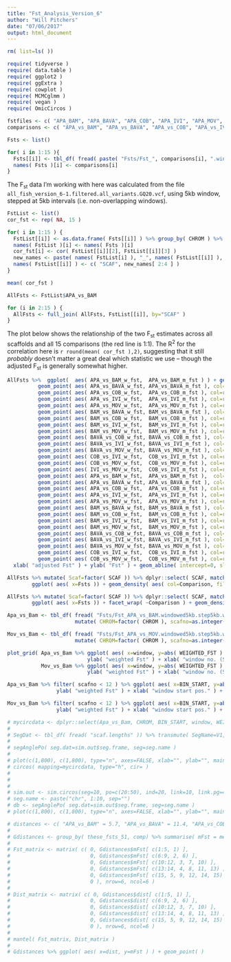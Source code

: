 ```yaml
---
title: "Fst_Analysis_Version_6"
author: "Will Pitchers"
date: "07/06/2017"
output: html_document
---
```



```r
rm( list=ls( ))

require( tidyverse )
require( data.table )
require( ggplot2 )
require( ggExtra )
require( cowplot )
require( MCMCglmm )
require( vegan )
require( OmicCircos )

fstfiles <- c( "APA_BAM", "APA_BAVA", "APA_COB", "APA_IVI", "APA_MOV", "BAM_BAVA", "BAM_COB", "BAM_IVI", "BAM_MOV", "BAVA_COB", "BAVA_IVI", "BAVA_MOV", "COB_IVI", "COB_MOV", "IVI_MOV" )
comparisons <- c( "APA_vs_BAM", "APA_vs_BAVA", "APA_vs_COB", "APA_vs_IVI", "APA_vs_MOV", "BAM_vs_BAVA", "BAM_vs_COB", "BAM_vs_IVI", "BAM_vs_MOV", "BAVA_vs_COB", "BAVA_vs_IVI", "BAVA_vs_MOV", "COB_vs_IVI", "COB_vs_MOV", "IVI_vs_MOV" )

Fsts <- list()

for( i in 1:15 ){
  Fsts[[i]] <- tbl_df( fread( paste( "Fsts/Fst_", comparisons[i], ".windowed5kb.step5kb.weir.fst", sep="", coll="" ), header=TRUE ))
  names( Fsts )[i] <- comparisons[i]
}
```

The F~st~ data I'm working with here was calculated from the file `all_fish_version_6-1.filtered.all_variants.GQ20.vcf`, using 5kb window, stepped at 5kb intervals (i.e. non-overlapping windows).

```r
FstList <- list()
cor_fst <- rep( NA, 15 )

for( i in 1:15 ) {
  FstList[[i]] <- as.data.frame( Fsts[[i]] ) %>% group_by( CHROM ) %>% filter( WEIGHTED_FST > 0, MEAN_FST > 0 ) %>% summarise( w_fst=mean( WEIGHTED_FST ), m_fst=mean( MEAN_FST ), m_var=mean( N_VARIANTS ) )
  names( FstList )[i] <- names( Fsts )[i]
  cor_fst[i] <- cor( FstList[[i]][2], FstList[[i]][3] )
  new_names <- paste( names( FstList[i] ), "_", names( FstList[[i]] ), sep='', coll='' )
  names( FstList[[i]] ) <- c( "SCAF", new_names[ 2:4 ] )
}

mean( cor_fst )

AllFsts <- FstList$APA_vs_BAM

for (i in 2:15 ) {
  AllFsts <- full_join( AllFsts, FstList[[i]], by="SCAF" )
}
```

The plot below shows the relationship of the two F~st~ estimates across all scaffolds and all 15 comparisons (the red line is 1:1). The R^2^ for the correlation here is `r round(mean( cor_fst ),2)`, suggesting that it still *probably* doesn't matter a great deal which statistic we use -- though the adjusted F~st~ is generally somewhat higher.

```r
AllFsts %>%  ggplot(  aes( APA_vs_BAM_w_fst,  APA_vs_BAM_m_fst ) ) + geom_point( col=rgb( 0, 0, 1, 0.1 ) ) + 
          geom_point( aes( APA_vs_BAVA_w_fst, APA_vs_BAVA_m_fst ), col=rgb( 0, 0, 1, 0.1 ) ) +
          geom_point( aes( APA_vs_COB_w_fst,  APA_vs_COB_m_fst ), col=rgb( 0, 0, 1, 0.1 ) ) +
          geom_point( aes( APA_vs_IVI_w_fst,  APA_vs_IVI_m_fst ), col=rgb( 0, 0, 1, 0.1 ) ) +
          geom_point( aes( APA_vs_MOV_w_fst,  APA_vs_MOV_m_fst ), col=rgb( 0, 0, 1, 0.1 ) ) +
          geom_point( aes( BAM_vs_BAVA_w_fst, BAM_vs_BAVA_m_fst ), col=rgb( 0, 0, 1, 0.1 ) ) +
          geom_point( aes( BAM_vs_COB_w_fst,  BAM_vs_COB_m_fst ), col=rgb( 0, 0, 1, 0.1 ) ) +
          geom_point( aes( BAM_vs_IVI_w_fst,  BAM_vs_IVI_m_fst ), col=rgb( 0, 0, 1, 0.1 ) ) +
          geom_point( aes( BAM_vs_MOV_w_fst,  BAM_vs_MOV_m_fst ), col=rgb( 0, 0, 1, 0.1 ) ) +
          geom_point( aes( BAVA_vs_COB_w_fst, BAVA_vs_COB_m_fst ), col=rgb( 0, 0, 1, 0.1 ) ) +
          geom_point( aes( BAVA_vs_IVI_w_fst, BAVA_vs_IVI_m_fst ), col=rgb( 0, 0, 1, 0.1 ) ) +
          geom_point( aes( BAVA_vs_MOV_w_fst, BAVA_vs_MOV_m_fst ), col=rgb( 0, 0, 1, 0.1 ) ) +
          geom_point( aes( COB_vs_IVI_w_fst,  COB_vs_IVI_m_fst ), col=rgb( 0, 0, 1, 0.1 ) ) +
          geom_point( aes( COB_vs_MOV_w_fst,  COB_vs_MOV_m_fst ), col=rgb( 0, 0, 1, 0.1 ) ) +
          geom_point( aes( IVI_vs_MOV_w_fst,  COB_vs_IVI_m_fst ), col=rgb( 0, 0, 1, 0.1 ) ) +
          geom_point( aes( APA_vs_BAM_w_fst,  APA_vs_BAM_m_fst ),  col=rgb( 0.3, 0,0, 0.1 ) ) + 
          geom_point( aes( APA_vs_BAVA_w_fst, APA_vs_BAVA_m_fst ), col=rgb( 0.3, 0,0, 0.1 ) ) +
          geom_point( aes( APA_vs_COB_w_fst,  APA_vs_COB_m_fst ), col=rgb( 0.3, 0,0, 0.1 ) ) +
          geom_point( aes( APA_vs_IVI_w_fst,  APA_vs_IVI_m_fst ), col=rgb( 0.3, 0,0, 0.1 ) ) +
          geom_point( aes( APA_vs_MOV_w_fst,  APA_vs_MOV_m_fst ), col=rgb( 0.3, 0,0, 0.1 ) ) +
          geom_point( aes( BAM_vs_BAVA_w_fst, BAM_vs_BAVA_m_fst ), col=rgb( 0.3, 0,0, 0.1 ) ) +
          geom_point( aes( BAM_vs_COB_w_fst,  BAM_vs_COB_m_fst ), col=rgb( 0.3, 0,0, 0.1 ) ) +
          geom_point( aes( BAM_vs_IVI_w_fst,  BAM_vs_IVI_m_fst ), col=rgb( 0.3, 0,0, 0.1 ) ) +
          geom_point( aes( BAM_vs_MOV_w_fst,  BAM_vs_MOV_m_fst ), col=rgb( 0.3, 0,0, 0.1 ) ) +
          geom_point( aes( BAVA_vs_COB_w_fst, BAVA_vs_COB_m_fst ), col=rgb( 0.3, 0,0, 0.1 ) ) +
          geom_point( aes( BAVA_vs_IVI_w_fst, BAVA_vs_IVI_m_fst ), col=rgb( 0.3, 0,0, 0.1 ) ) +
          geom_point( aes( BAVA_vs_MOV_w_fst, BAVA_vs_MOV_m_fst ), col=rgb( 0.3, 0,0, 0.1 ) ) +
          geom_point( aes( COB_vs_IVI_w_fst,  COB_vs_IVI_m_fst ), col=rgb( 0.3, 0,0, 0.1 ) ) +
          geom_point( aes( COB_vs_MOV_w_fst,  COB_vs_MOV_m_fst ), col=rgb( 0.3, 0,0, 0.1 ) ) +
  xlab( "adjusted Fst" ) + ylab( "Fst" ) + geom_abline( intercept=0, slope=1, col="red" )

```

```r

AllFsts %>% mutate( Scaf=factor( SCAF )) %>% dplyr::select( SCAF, matches( "_m_fst" )) %>% gather( "Comparison", "Fsts", APA_vs_BAM_m_fst:IVI_vs_MOV_m_fst ) %>%
        ggplot( aes( x=Fsts )) + geom_density( aes( col=Comparison, fill=Comparison ), alpha=.1 )

```

```r

AllFsts %>% mutate( Scaf=factor( SCAF )) %>% dplyr::select( SCAF, matches( "_w_fst" )) %>% gather( "Comparison", "Fsts", APA_vs_BAM_w_fst:IVI_vs_MOV_w_fst ) %>%
        ggplot( aes( x=Fsts )) + facet_wrap( ~Comparison ) + geom_density( aes( fill=Comparison ), alpha=.7 )

```


```r

Apa_vs_Bam <- tbl_df( fread( "Fsts/Fst_APA_vs_BAM.windowed5kb.step5kb.weir.fst", header=TRUE )) %>% 
                      mutate( CHROM=factor( CHROM ), scafno=as.integer( sub( "Scaffold", "", CHROM )), window=1:length( CHROM ))

Mov_vs_Bam <- tbl_df( fread( "Fsts/Fst_APA_vs_MOV.windowed5kb.step5kb.weir.fst", header=TRUE )) %>% 
                      mutate( CHROM=factor( CHROM ), scafno=as.integer( sub( "Scaffold", "", CHROM )), window=1:length( CHROM ))

plot_grid( Apa_vs_Bam %>% ggplot( aes( x=window, y=abs( WEIGHTED_FST ) )) + geom_point( col="blue", alpha=.1 ) + 
                          ylab( "weighted Fst" ) + xlab( "window no. (Scafs in numeric order)" ) + ggtitle( "Apa. vs. Bam." ), 
           Mov_vs_Bam %>% ggplot( aes( x=window, y=abs( WEIGHTED_FST ) )) + geom_point( col="red", alpha=.1 ) + 
                          ylab( "weighted Fst" ) + xlab( "window no. (Scafs in numeric order)" ) + ggtitle( "Mov. vs. Bam." ), ncol=1 )
```

```r

Apa_vs_Bam %>% filter( scafno < 12 ) %>% ggplot( aes( x=BIN_START, y=abs( WEIGHTED_FST ) )) + geom_point( col="blue", alpha=.5 ) + 
                ylab( "weighted Fst" ) + xlab( "window start pos." ) + facet_wrap( ~CHROM ) + ggtitle( "Apa. vs. Bam." )
```

```r

Mov_vs_Bam %>% filter( scafno < 12 ) %>% ggplot( aes( x=BIN_START, y=abs( WEIGHTED_FST ) )) + geom_point( col="red", alpha=.5 ) + 
                ylab( "weighted Fst" ) + xlab( "window start pos." ) + facet_wrap( ~CHROM ) + ggtitle( "Mov. vs. Bam." )
```


```r
# mycircdata <- dplyr::select(Apa_vs_Bam, CHROM, BIN_START, window, WEIGHTED_FST ) %>% mutate( window=as.character( window ))
# 
# SegDat <- tbl_df( fread( "scaf.lengths" )) %>% transmute( SegName=V1, SegStart=integer( 1 ), SegEnd=V2 )
# 
# segAnglePo( seg.dat=sim.out$seg.frame, seg=seg.name )
# 
# plot(c(1,800), c(1,800), type="n", axes=FALSE, xlab="", ylab="", main="")
# circos( mapping=mycircdata, type="h", cir= )
# 
# 
# 
# sim.out <- sim.circos(seg=10, po=c(20:50), ind=20, link=10, link.pg=4 )
# seg.name <- paste("chr", 1:10, sep="")
# db <- segAnglePo( seg.dat=sim.out$seg.frame, seg=seg.name )
# plot(c(1,800), c(1,800), type="n", axes=FALSE, xlab="", ylab="", main="") ; circos( cir=db )
```



```r

# distances <- c( "APA_vs_BAM" = 5.7, "APA_vs_BAVA" = 11.4, "APA_vs_COB" = 411.8, "APA_vs_IVI" = 341.2, "APA_vs_MOV" = 27.9, "BAM_vs_BAVA" = 13.4, "BAM_vs_COB" = 411.8, "BAM_vs_IVI" = 329.4, "BAM_vs_MOV" = 34.3, "BAVA_vs_COB" = 411.8, "BAVA_vs_IVI" = 329.5, "BAVA_vs_MOV" = 17.1, "COB_vs_IVI" = 364.7, "COB_vs_MOV" = 429.4, "IVI_vs_MOV" = 341.2 )
# 
# Gdistances <- group_by( these_fsts_51, comp) %>% summarise( mFst = mean( fst ) ) %>% mutate( dist=distances )
# 
# Fst_matrix <- matrix( c( 0, Gdistances$mFst[ c(1:5, 1) ], 
#                          0, Gdistances$mFst[ c(6:9, 2, 6) ],
#                          0, Gdistances$mFst[ c(10:12, 3, 7, 10) ],
#                          0, Gdistances$mFst[ c(13:14, 4, 8, 11, 13) ],
#                          0, Gdistances$mFst[ c(15, 5, 9, 12, 14, 15) ],
#                          0 ), nrow=6, ncol=6 )
# 
# Dist_matrix <- matrix( c( 0, Gdistances$dist[ c(1:5, 1) ], 
#                          0, Gdistances$dist[ c(6:9, 2, 6) ],
#                          0, Gdistances$dist[ c(10:12, 3, 7, 10) ],
#                          0, Gdistances$dist[ c(13:14, 4, 8, 11, 13) ],
#                          0, Gdistances$dist[ c(15, 5, 9, 12, 14, 15) ],
#                          0 ), nrow=6, ncol=6 )
# 
# mantel( Fst_matrix, Dist_matrix )
# 
# Gdistances %>% ggplot( aes( x=dist, y=mFst ) ) + geom_point( )

```





